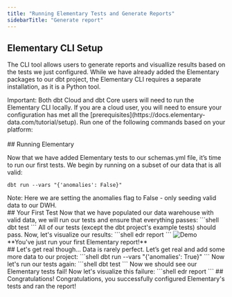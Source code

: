 ```yaml
---
title: "Running Elementary Tests and Generate Reports"
sidebarTitle: "Generate report"
---
```


## Elementary CLI Setup


The CLI tool allows users to generate reports and visuallize results based on the tests we just configured. While we have already added the Elementary packages to our dbt project, the Elementary CLI requires a separate installation, as it is a Python tool.

<Warning>
  Important: Both dbt Cloud and dbt Core users will need to run the Elementary
  CLI locally. If you are a cloud user, you will need to ensure your
  configuration has met all the
  [prerequisites](https://docs.elementary-data.com/tutorial/setup).
</Warning>

<Accordion title="1. Install the Elementary CLI">
  Run one of the following commands based on your platform:
  <Snippet file="install-cli.mdx" />
</Accordion>
<br />
<Accordion title="2. Creating a Profile for the CLI">
  <Snippet file="add-connection-profile.mdx" />
</Accordion>
<br />
## Running Elementary

Now that we have added Elementary tests to our schemas.yml file, it’s time to run our first tests. We begin by running on a subset of our data that is all valid:

```shell
dbt run --vars "{'anomalies': False}"
```

<Warning>
Note: Here we are setting the anomalies flag to False - only seeding valid data to our DWH.
</Warning>
<br/>
## Your First Test
Now that we have populated our data warehouse with valid data, we will run our tests and ensure that everything passes:
```shell
dbt test
```
All of our tests (except the dbt project's example tests) should pass. Now, let's visualize our results:
```shell
edr report
```
<Frame>
  <img
    src="https://raw.githubusercontent.com/elementary-data/elementary/master/static/report_ui.gif"
    alt="Demo"
  />
</Frame>
**You've just run your first Elementary report!**
<br/>
## Let's get real though...
Data is rarely perfect. Let’s get real and add some more data to our project:
```shell
dbt run --vars "{'anomalies': True}"
```
Now let's run our tests again:
```shell
dbt test
```
Now we should see our Elementary tests fail!
Now let's visualize this failure:
```shell
edr report
```
## Congratulations!
Congratulations, you successfully configured Elementary's tests and ran the report!

<Snippet file="support-contact.mdx" />

